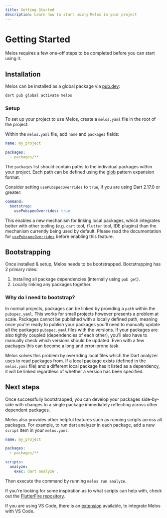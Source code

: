 ```yaml
---
title: Getting Started
description: Learn how to start using Melos in your project
---
```


# Getting Started

Melos requires a few one-off steps to be completed before you can start using it.

## Installation

Melos can be installed as a global package via [pub.dev](https://pub.dev/):

```bash
dart pub global activate melos
```

### Setup

To set up your project to use Melos, create a `melos.yaml` file in the root of the project.

Within the `melos.yaml` file, add `name` and `packages` fields:

```yaml
name: my_project

packages:
  - packages/**
```

The `packages` list should contain paths to the individual packages within your project. Each path
can be defined using the [glob](https://docs.python.org/3/library/glob.html) pattern expansion format.

Consider setting `usePubspecOverrides` to `true`, if you are using Dart 2.17.0 or greater:

```yaml
command:
  bootstrap:
    usePubspecOverrides: true
```

This enables a new mechanism for linking local packages, which integrates better with other tooling
(e.g. `dart` tool, `flutter` tool, IDE plugins) than the mechanism currently being used
by default. Please read the documentation for [`usePubspecOverrides`](/configuration/overview#commandbootstrapusepubspecoverrides)
before enabling this feature.

## Bootstrapping

Once installed & setup, Melos needs to be bootstrapped. Bootstrapping has 2 primary roles:

1. Installing all package dependencies (internally using `pub get`).
2. Locally linking any packages together.

### Why do I need to bootstrap?

In normal projects, packages can be linked by providing a `path` within the `pubspec.yaml`. This works for small
projects however presents a problem at scale. Packages cannot be published with a locally defined path, meaning
once you're ready to publish your packages you'll need to manually update all the packages `pubspec.yaml` files
with the versions. If your packages are also tightly coupled (dependencies of each other), you'll also have to manually
check which versions should be updated. Even with a few packages this can become a long and error-prone task.

Melos solves this problem by overriding local files which the Dart analyzer uses to read packages from. If a local package
exists (defined in the `melos.yaml` file) and a different local package has it listed as a dependency, it will be linked
regardless of whether a version has been specified.

## Next steps

Once successfully bootstrapped, you can develop your packages side-by-side with changes to a single package immediately reflecting
across other dependent packages.

Melos also provides other helpful features such as running scripts across all packages. For example, to run dart analyzer in each package, add a new `script` item in your `melos.yaml`:

```yaml
name: my_project

packages:
  - packages/**

scripts:
  analyze:
    exec: dart analyze .
```

Then execute the command by running `melos run analyze`.

If you're looking for some inspiration as to what scripts can help with, check out the
[FlutterFire repository](https://github.com/FirebaseExtended/flutterfire/blob/master/melos.yaml).

If you are using VS Code, there is an [extension](/ide-support#vs-code) available, to integrate Melos with VS Code.
